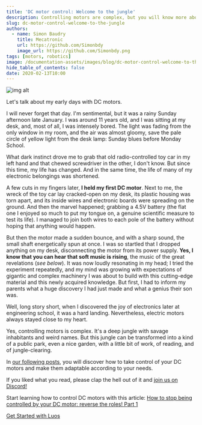 ```yaml
---
title: 'DC motor control: Welcome to the jungle'
description: Controlling motors are complex, but you will know more about direction control, voltage, PWM, speed control, etc., with our several articles.
slug: dc-motor-control-welcome-to-the-jungle
authors:
  - name: Simon Baudry
    title: Mecatronic
    url: https://github.com/Simonbdy
    image_url: https://github.com/Simonbdy.png
tags: [motors, robotics]
image: /documentation-assets/images/blog/dc-motor-control-welcome-to-the-jungle-banner-luos.png
hide_table_of_contents: false
date: 2020-02-13T10:00
---
```


![img alt](/documentation-assets/images/blog/dc-motor-control-welcome-to-the-jungle-luos.png)

Let's talk about my early days with DC motors.

<!--truncate-->

I will never forget that day. I'm sentimental, but it was a rainy Sunday afternoon late January. I was around 11 years old, and I was sitting at my desk, and, most of all, I was intensely bored. The light was fading from the only window in my room, and the air was almost gloomy, save the pale circle of yellow light from the desk lamp: Sunday blues before Monday School.

What dark instinct drove me to grab that old radio-controlled toy car in my left hand and that chewed screwdriver in the other, I don't know. But since this time, my life has changed. And in the same time, the life of many of my electronic belongings was shortened.

A few cuts in my fingers later, **I held my first DC motor**. Next to me, the wreck of the toy car lay cracked-open on my desk, its plastic housing was torn apart, and its inside wires and electronic boards were spreading on the ground. And then the marvel happened; grabbing a 4.5V battery (the flat one I enjoyed so much to put my tongue on, a genuine scientific measure to test its life). I managed to join both wires to each pole of the battery without hoping that anything would happen.

But then the motor made a sudden bounce, and with a sharp sound, the small shaft energetically spun at once. I was so startled that I dropped anything on my desk, disconnecting the motor from its power supply. **Yes, I know that you can hear that soft music is rising**, the music of the great revelations (_see below_). It was now loudly resonating in my head; I tried the experiment repeatedly, and my mind was growing with expectations of gigantic and complex machinery I was about to build with this cutting-edge material and this newly acquired knowledge. But first, I had to inform my parents what a huge discovery I had just made and what a genius their son was.

Well, long story short, when I discovered the joy of electronics later at engineering school, it was a hard landing. Nevertheless, electric motors always stayed close to my heart.

Yes, controlling motors is complex. It's a deep jungle with savage inhabitants and weird names. But this jungle can be transformed into a kind of a public park, even a nice garden, with a little bit of work, of reading, and of jungle-clearing.

In [our following posts](/2020-03-13-control-dc-motor-1.mdx), you will discover how to take control of your DC motors and make them adaptable according to your needs.

If you liked what you read, please clap the hell out of it and <a rel="external nofollow" href="https://discord.gg/luos" target="_blank">join us on Discord!</a>

Start learning how to control DC motors with this article: [How to stop being controlled by your DC motor: reverse the roles! Part 1](/2020-03-13-control-dc-motor-1.mdx)

[Get Started with Luos](/tutorials/get-started)
